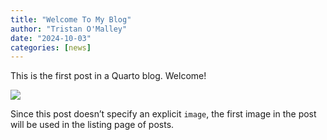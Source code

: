 ```yaml
---
title: "Welcome To My Blog"
author: "Tristan O'Malley"
date: "2024-10-03"
categories: [news]
---
```


This is the first post in a Quarto blog. Welcome!

![](thumbnail.jpg)

Since this post doesn't specify an explicit `image`, the first image in the post will be used in the listing page of posts.
